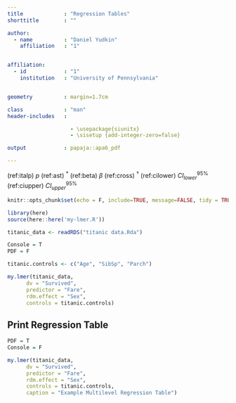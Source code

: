 ```yaml
---
title             : "Regression Tables"
shorttitle        : ""

author:
  - name          : "Daniel Yudkin"
    affiliation   : "1"


affiliation:
  - id            : "1"
    institution   : "University of Pennsylvania"


geometry          : margin=1.7cm

class             : "man"
header-includes   :

                    - \usepackage{siunitx}
                    - \sisetup {add-integer-zero=false}

output            : papaja::apa6_pdf

---
```


(ref:italp) _p_
(ref:ast) $^*$
(ref:beta) $\beta$
(ref:cross) $^\dagger$
(ref:cilower) $CI^{95\%}_{lower}$
(ref:ciupper) $CI^{95\%}_{upper}$

```r
knitr::opts_chunk$set(echo = F, include=TRUE, message=FALSE, tidy = TRUE, results='asis', warning=FALSE, tidy.opts=list(width.cutoff=60),tidy=TRUE)
```

```r
library(here)
source(here::here('my-lmer.R'))

titanic_data <- readRDS("titanic data.Rda")

```

```r
Console = T
PDF = F
```

```r
titanic.controls <- c("Age", "SibSp", "Parch")
```

```r
my.lmer(titanic_data, 
      dv = "Survived", 
      predictor = "Fare", 
      rdm.effect = "Sex",
      controls = titanic.controls)

```


## Print Regression Table
```r

PDF = T
Console = F

my.lmer(titanic_data, 
      dv = "Survived", 
      predictor = "Fare", 
      rdm.effect = "Sex",
      controls = titanic.controls,
      caption = "Example Multilevel Regression Table")

```

